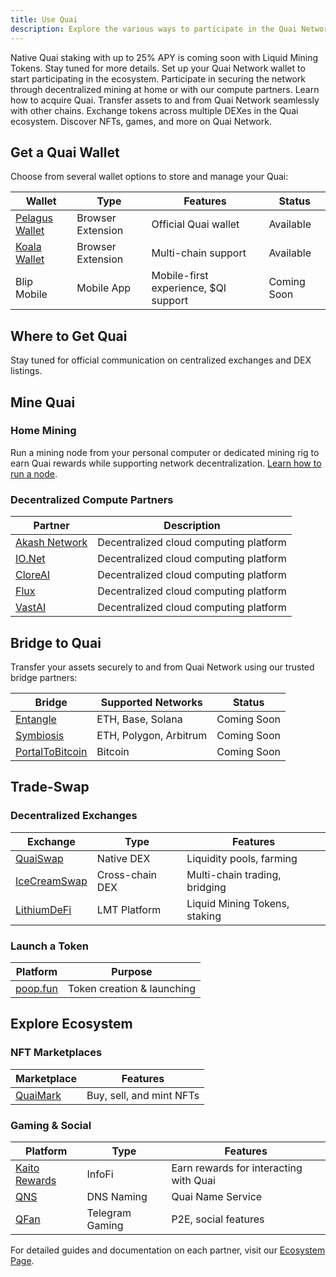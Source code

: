 ```yaml
---
title: Use Quai
description: Explore the various ways to participate in the Quai Network ecosystem, from mining to DeFi and beyond.
---
```


<Note>
  Native Quai staking with up to 25% APY is coming soon with Liquid Mining Tokens. Stay tuned for more details.
</Note>

<CardGroup cols={2}>
  <Card
    title="Get a Wallet"
    icon="wallet"
    href="#get-a-quai-wallet"
  >
    Set up your Quai Network wallet to start participating in the ecosystem.
  </Card>
    <Card
    title="Mine Quai"
    icon="pickaxe"
    href="#mine-quai"
  >
    Participate in securing the network through decentralized mining at home or with our compute partners.
  </Card>
</CardGroup>

<CardGroup cols={2}>
  <Card
    title="Get Quai"
    icon="coins"
    href="#where-to-get-quai"
  >
    Learn how to acquire Quai.
  </Card>
  <Card
    title="Bridge to Quai"
    icon="bridge"
    href="#bridge-to-quai"
  >
    Transfer assets to and from Quai Network seamlessly with other chains.
  </Card>
</CardGroup>

<CardGroup cols={2}>
  <Card
    title="Trade & Swap"
    icon="arrows-rotate"
    href="#trade-swap"
  >
    Exchange tokens across multiple DEXes in the Quai ecosystem.
  </Card>
  <Card
    title="Explore Ecosystem"
    icon="compass"
    href="#explore-ecosystem"
  >
    Discover NFTs, games, and more on Quai Network.
  </Card>
</CardGroup>

## Get a Quai Wallet

Choose from several wallet options to store and manage your Quai:

| Wallet | Type | Features | Status |
|--------|------|-----------|---------|
| [Pelagus Wallet](https://pelaguswallet.io) | Browser Extension | Official Quai wallet | Available |
| [Koala Wallet](https://koalawallet.io) | Browser Extension | Multi-chain support | Available |
| Blip Mobile | Mobile App | Mobile-first experience, $QI support | Coming Soon |

## Where to Get Quai

<Warning>
Stay tuned for official communication on centralized exchanges and DEX listings.
</Warning>

## Mine Quai

### Home Mining
Run a mining node from your personal computer or dedicated mining rig to earn Quai rewards while supporting network decentralization. [Learn how to run a node](/guides/client/node).

### Decentralized Compute Partners

| Partner | Description |
|---------|-------------|
| [Akash Network](https://akash.network) | Decentralized cloud computing platform |
| [IO.Net](https://io.net) | Decentralized cloud computing platform |
| [CloreAI](https://clore.ai) | Decentralized cloud computing platform |
| [Flux](https://runonflux.io) | Decentralized cloud computing platform |
| [VastAI](https://vast.ai) | Decentralized cloud computing platform |

## Bridge to Quai

Transfer your assets securely to and from Quai Network using our trusted bridge partners:

| Bridge | Supported Networks | Status |
|--------|-------------------|---------|
| [Entangle](https://entangle.fi/) | ETH, Base, Solana | Coming Soon |
| [Symbiosis](https://symbiosis.finance/) | ETH, Polygon, Arbitrum | Coming Soon |
| [PortalToBitcoin](https://portaltobitcoin.com/) | Bitcoin | Coming Soon |

## Trade-Swap

### Decentralized Exchanges

| Exchange | Type | Features |
|----------|------|-----------|
| [QuaiSwap](https://quaiswap.io) | Native DEX | Liquidity pools, farming |
| [IceCreamSwap](https://icecreamswap.com) | Cross-chain DEX | Multi-chain trading, bridging |
| [LithiumDeFi](https://lithium.org) | LMT Platform | Liquid Mining Tokens, staking |

### Launch a Token

| Platform | Purpose |
|----------|---------|
| [poop.fun](https://poop.fun) | Token creation & launching |

## Explore Ecosystem

### NFT Marketplaces

| Marketplace | Features |
|-------------|----------|
| [QuaiMark](https://quaimark.com) | Buy, sell, and mint NFTs |

### Gaming & Social

| Platform | Type | Features |
|----------|------|-----------|
| [Kaito Rewards](https://yaps.kaito.ai/quai) | InfoFi | Earn rewards for interacting with Quai |
| [QNS](app.qns.club) | DNS Naming | Quai Name Service |
| [QFan](t.me/QFanClubBot) | Telegram Gaming | P2E, social features |

For detailed guides and documentation on each partner, visit our [Ecosystem Page](https://ecosystem.quai.network).